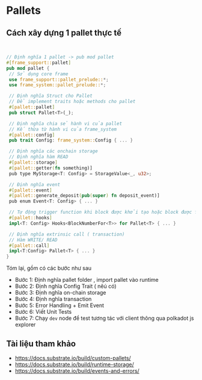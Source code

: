 # Pallets


## Cách xây dựng 1 pallet thực tế


```rust


// Định nghĩa 1 pallet -> pub mod pallet 
#[frame_support::pallet]
pub mod pallet {
 // Sử dụng core frame
 use frame_support::pallet_prelude::*;
 use frame_system::pallet_prelude::*;

 // Định nghĩa Struct cho Pallet 
 // Để implement traits hoặc methods cho pallet 
 #[pallet::pallet]
 pub struct Pallet<T>(_);

 // Định nghĩa chia sẻ hành vi của pallet 
 // Kế thừa từ hành vi của frame_system
 #[pallet::config]
 pub trait Config: frame_system::Config { ... }

 // Định nghĩa các onchain storage
 // Định nghĩa hàm READ
 #[pallet::storage]
 #[pallet::getter(fn something)]
 pub type MyStorage<T: Config> = StorageValue<_, u32>;

 // Định nghĩa event
 #[pallet::event]
 #[pallet::generate_deposit(pub(super) fn deposit_event)]
 pub enum Event<T: Config> { ... }

 // Tự động trigger function khi block được khởi tạo hoặc block được finalize 
 #[pallet::hooks]
 impl<T: Config> Hooks<BlockNumberFor<T>> for Pallet<T> { ... }

 // Định nghĩa extrinsic call ( transaction)
 // Hàm WRITE/ READ
 #[pallet::call]
 impl<T:Config> Pallet<T> { ... }
}

```


Tóm lại, gồm có các bước như sau 

+ Bước 1: Định nghĩa pallet folder , import pallet vào runtime 
+ Bước 2: Định nghĩa Config Trait ( nêú có)
+ Bước 3: Định nghĩa on-chain storage
+ Bước 4: Định nghĩa transaction 
+ Bước 5: Error Handling + Emit Event 
+ Bước 6: Viết Unit Tests 
+ Bước 7: Chạy `dev` node để test tương tác với client thông qua polkadot js explorer


## Tài liệu tham khảo 
+ https://docs.substrate.io/build/custom-pallets/
+ https://docs.substrate.io/build/runtime-storage/
+ https://docs.substrate.io/build/events-and-errors/
